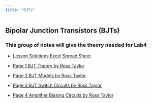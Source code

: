 ```yaml
---
title: "BJTs"
---
```


## Bipolar Junction Transistors (BJTs)

### This group of notes will give the theory needed for Lab4

- [Lesson Solutions Excel Spread Sheet](assets/a-BJT.xlsx){download=""}

- [Page 1 BJT Theory by Ross Taylor](assets/c-Page1-BJT-Theory.pdf){target="_blank"}

- [Page 2 BJT Models by Ross Taylor](assets/c-Page2-BJT-Models.pdf){target="_blank"}

- [Page 3 BJT Switch Circuits by Ross Taylor](assets/ea-BJT-Switch-Circuits.pdf){target="_blank"}

- [Page 4 Amplifier Biasing Circuits by Ross Taylor](assets/g-BJT-Amplifier-Biasing-Circuits.pdf){target="_blank"}


